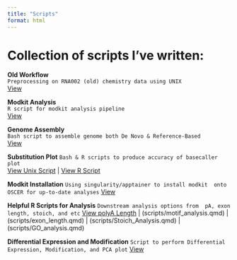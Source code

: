 ```yaml
---
title: "Scripts"
format: html
---
```



# Collection of scripts I've written:

::: {.card-grid}
::: {.card}
**Old Workflow**  
`Preprocessing on RNA002 (old) chemistry data using UNIX`  
[View](scripts/old_workflow.qmd)
:::
::: {.card}
**Modkit Analysis**  
`R script for modkit analysis pipeline`  
[View](scripts/Modkit_Analysis_dRNAseq.qmd)
:::
::: {.card}
**Genome Assembly**  
`Bash script to assemble genome both De Novo & Reference-Based`  
[View](scripts/genome_assembly.qmd)
:::
::: {.card}
**Substitution Plot** 
`Bash & R scripts to produce accuracy of basecaller plot`  
[View Unix Script](scripts/Accuracy_Substitution_Plot.qmd) | [View R Script](scripts/Substitutionplot.qmd)
:::
:::{.card}
**Modkit Installation**
`Using singularity/apptainer to install modkit 
onto OSCER for up-to-date analyses`
[View](scripts/Modkit_Apptainer.qmd)
:::
:::{.card}
**Helpful R Scripts for Analysis**
`Downstream analysis options from 
pA, exon length, stoich, and etc`
[View polyA Length](scripts/pA_analysis.qmd) | \n
[View motif analysis](scripts/motif_analysis.qmd) | \n
[View Exon Length](scripts/exon_length.qmd) | \n
[View Stoichiometry](scripts/Stoich_Analysis.qmd) | \n
[View GO Analysis](scripts/GO_analysis.qmd)
:::
:::{.card}
**Differential Expression and Modification**
`Script to perform Differential Expression, Modification, and PCA plot`
[View](scripts/differential_analyses.qmd)
:::
:::


<!-- -[RNA002 Workflow (OLD)](/scripts/old_workflow.qmd) -->
<!-- -[Genome Assembly](/scripts/genome_assembly.qmd) -->
<!-- -[Script 3]() -->
